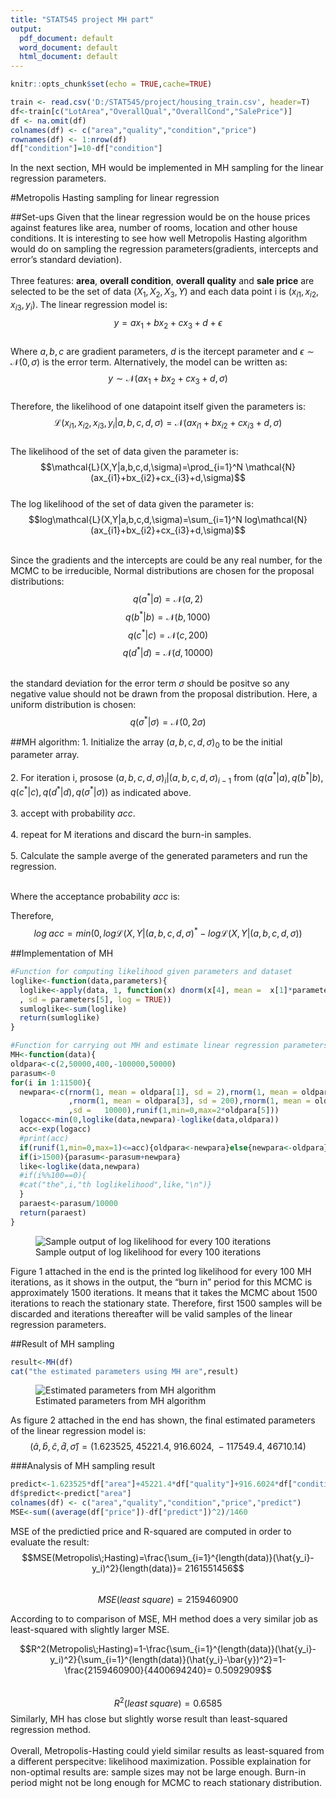 ---
title: "STAT545 project MH part"
output:
  pdf_document: default
  word_document: default
  html_document: default
---

```{r setup, include=FALSE}
knitr::opts_chunk$set(echo = TRUE,cache=TRUE)
```


```{r message=FALSE, warning=FALSE, include=FALSE}
train <- read.csv('D:/STAT545/project/housing_train.csv', header=T)
df<-train[c("LotArea","OverallQual","OverallCond","SalePrice")]
df <- na.omit(df)
colnames(df) <- c("area","quality","condition","price")
rownames(df) <- 1:nrow(df)
df["condition"]=10-df["condition"]
```


In the next section, MH would be implemented in MH sampling for the linear regression parameters.

#Metropolis Hasting sampling for linear regression

##Set-ups
Given that the linear regression would be on the house prices against features like area, number of rooms, location and other house conditions. It is interesting to see how well Metropolis Hasting algorithm would do on sampling the regression parameters(gradients, intercepts and error's standard deviation).\
\
Three features: **area**, **overall condition**, **overall quality** and **sale price** are selected to be the set of data $(X_1,X_2,X_3,Y)$ and each data point i is $(x_{i1},x_{i2},x_{i3},y_i)$. The linear regression model is:
$$y=ax_1+bx_2+cx_3+d+\epsilon$$
\
Where $a,b,c$ are gradient parameters, $d$ is the itercept parameter and $\epsilon\sim\mathcal{N}(0,\sigma)$ is the error term. Alternatively, the model can be written as:
$$y\sim\mathcal{N}(ax_1+bx_2+cx_3+d,\sigma)$$
\
Therefore, the likelihood of one datapoint itself given the parameters is:
$$\mathcal{L}(x_{i1},x_{i2},x_{i3},y_i|a,b,c,d,\sigma)=\mathcal{N}(ax_{i1}+bx_{i2}+cx_{i3}+d,\sigma)$$
\
The likelihood of the set of data given the parameter is:
$$\mathcal{L}(X,Y|a,b,c,d,\sigma)=\prod_{i=1}^N \mathcal{N}(ax_{i1}+bx_{i2}+cx_{i3}+d,\sigma)$$
\
The log likelihood of the set of data given the parameter is:
$$log\mathcal{L}(X,Y|a,b,c,d,\sigma)=\sum_{i=1}^N log\mathcal{N}(ax_{i1}+bx_{i2}+cx_{i3}+d,\sigma)$$

\
Since the gradients and the intercepts are could be any real number, for the MCMC to be irreducible, Normal distributions are chosen for the proposal distributions:
$$q(a^*|a)=\mathcal{N}(a,2)$$
$$q(b^*|b)=\mathcal{N}(b,1000)$$
$$q(c^*|c)=\mathcal{N}(c,200)$$
$$q(d^*|d)=\mathcal{N}(d,10000)$$

\
the standard deviation for the error term $\sigma$ should be positve so any negative value should not be drawn from the proposal distribution. Here, a uniform distribution is chosen:
$$q(\sigma^*|\sigma)=\mathcal{N}(0,2\sigma)$$

##MH algorithm:
1. Initialize the array $(a,b,c,d,\sigma)_0$ to be the initial parameter array.\
\
2. For iteration i, prosose $(a,b,c,d,\sigma)_i|(a,b,c,d,\sigma)_{i-1}$ from $(q(a^*|a),q(b^*|b),q(c^*|c),q(d^*|d),q(\sigma^*|\sigma))$ as indicated above.\
\
3. accept with probability $acc$.\
\
4. repeat for M iterations and discard the burn-in samples.\
\
5. Calculate the sample averge of the generated parameters and run the regression.\
\

Where the acceptance probability $acc$ is:

\begin{equation*}
\begin{split}
acc&=min(1,\frac{\mathcal{L}(X,Y|(a,b,c,d,\sigma)^*P((a,b,c,d,\sigma)^*q((a,b,c,d,\sigma)|(a,b,c,d,\sigma)^*)))}{\mathcal{L}(X,Y|(a,b,c,d,\sigma)P((a,b,c,d,\sigma)q((a,b,c,d,\sigma)^*|(a,b,c,d,\sigma))))})\\\\
&=min(1,\frac{\mathcal{L}(X,Y|(a,b,c,d,\sigma)^*}{\mathcal{L}(X,Y|(a,b,c,d,\sigma)})
\end{split}
\end{equation*}

Therefore, 
$$log\;acc=min(0,log\mathcal{L}(X,Y|(a,b,c,d,\sigma)^*-log\mathcal{L}(X,Y|(a,b,c,d,\sigma))$$

##Implementation of MH
```{r}
#Function for computing likelihood given parameters and dataset
loglike<-function(data,parameters){
  loglike<-apply(data, 1, function(x) dnorm(x[4], mean =  x[1]*parameters[1]+x[2]*parameters[2]+x[3]*parameters[3]+parameters[4]
  , sd = parameters[5], log = TRUE))
  sumloglike<-sum(loglike)
  return(sumloglike)
}
```

```{r}
#Function for carrying out MH and estimate linear regression parameters
MH<-function(data){
oldpara<-c(2,50000,400,-100000,50000)
parasum<-0
for(i in 1:11500){
  newpara<-c(rnorm(1, mean = oldpara[1], sd = 2),rnorm(1, mean = oldpara[2], sd = 1000)
             ,rnorm(1, mean = oldpara[3], sd = 200),rnorm(1, mean = oldpara[4]
             ,sd =   10000),runif(1,min=0,max=2*oldpara[5]))
  logacc<-min(0,loglike(data,newpara)-loglike(data,oldpara))
  acc<-exp(logacc)
  #print(acc)
  if(runif(1,min=0,max=1)<=acc){oldpara<-newpara}else{newpara<-oldpara}
  if(i>1500){parasum<-parasum+newpara}
  like<-loglike(data,newpara)
  #if(i%%100==0){
  #cat("the",i,"th loglikelihood",like,"\n")}
  }
  paraest<-parasum/10000
  return(paraest)
}
```

![Sample output of log likelihood for every 100 iterations](images/likelihood.png){width=100px,height=180px}

Figure 1 attached in the end is the printed log likelihood for every 100 MH iterations, as it shows in the output, the "burn in" period for this MCMC is approximately 1500 iterations. It means that it takes the MCMC about 1500 iterations to reach the stationary state. Therefore, first 1500 samples will be discarded and iterations thereafter will be valid samples of the linear regression parameters.

##Result of MH sampling
```{r eval=FALSE, include=FALSE}
result<-MH(df)
cat("the estimated parameters using MH are",result)
```

![Estimated parameters from MH algorithm](images/paras.png){width=250px,height=20px}

As figure 2 attached in the end has shown, the final estimated parameters of the linear regression model is:
$$(\hat{a},\hat{b},\hat{c},\hat{d},\hat{\sigma})=(1.623525,\;45221.4,\;916.6024,\;-117549.4,\;46710.14)$$

###Analysis of MH sampling result
```{r eval=FALSE, include=FALSE}
predict<-1.623525*df["area"]+45221.4*df["quality"]+916.6024*df["condition"]-117549.4
df$predict<-predict["area"]
colnames(df) <- c("area","quality","condition","price","predict")
MSE<-sum((average(df["price"])-df["predict"])^2)/1460
```


MSE of the predictied price and R-squared are computed in order to evaluate the result:
$$MSE(Metropolis\;Hasting)=\frac{\sum_{i=1}^{length(data)}(\hat{y_i}-y_i)^2}{length(data)}= 2161551456$$\
$$MSE(least\;square)= 2159460900$$

According to to comparison of MSE, MH method does a very similar job as least-squared with slightly larger MSE.

$$R^2(Metropolis\;Hasting)=1-\frac{\sum_{i=1}^{length(data)}(\hat{y_i}-y_i)^2}{\sum_{i=1}^{length(data)}(\hat{y_i}-\bar{y})^2}=1-\frac{2159460900}{4400694240}= 0.5092909$$
\
$$R^2(least\;square)= 0.6585$$
Similarly, MH has close but slightly worse result than least-squared regression method. \
\
Overall, Metropolis-Hasting could yield similar results as least-squared from a different perspecitve: likelihood maximization. Possible explaination for non-optimal results are: sample sizes may not be large enough. Burn-in period might not be long enough for MCMC to reach stationary distribution. 